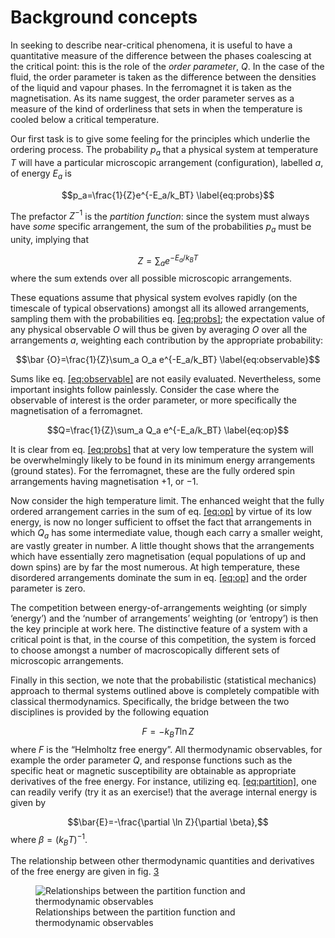
# Background concepts {#sec:background}

In seeking to describe near-critical phenomena, it is useful to have a
quantitative measure of the difference between the phases coalescing at
the critical point: this is the role of the *order parameter*, $Q$. In
the case of the fluid, the order parameter is taken as the difference
between the densities of the liquid and vapour phases. In the
ferromagnet it is taken as the magnetisation. As its name suggest, the
order parameter serves as a measure of the kind of orderliness that sets
in when the temperature is cooled below a critical temperature.

Our first task is to give some feeling for the principles which underlie
the ordering process. The probability $p_a$ that a physical system at
temperature $T$ will have a particular microscopic arrangement
(configuration), labelled $a$, of energy $E_a$ is

$$p_a=\frac{1}{Z}e^{-E_a/k_BT}
\label{eq:probs}$$

The prefactor $Z^{-1}$ is the *partition function*: since the system
must always have *some* specific arrangement, the sum of the
probabilities $p_a$ must be unity, implying that

$$Z=\sum_ae^{-E_a/k_BT}
\label{eq:partition}$$ where the sum extends over all possible
microscopic arrangements.

These equations assume that physical system evolves rapidly (on the
timescale of typical observations) amongst all its allowed arrangements,
sampling them with the probabilities
eq. [\[eq:probs\]](#eq:probs){reference-type="ref"
reference="eq:probs"}; the expectation value of any physical observable
$O$ will thus be given by averaging $O$ over all the arrangements $a$,
weighting each contribution by the appropriate probability:

$$\bar {O}=\frac{1}{Z}\sum_a O_a e^{-E_a/k_BT}
\label{eq:observable}$$

Sums like eq. [\[eq:observable\]](#eq:observable){reference-type="ref"
reference="eq:observable"} are not easily evaluated. Nevertheless, some
important insights follow painlessly. Consider the case where the
observable of interest is the order parameter, or more specifically the
magnetisation of a ferromagnet.

$$Q=\frac{1}{Z}\sum_a Q_a e^{-E_a/k_BT}
\label{eq:op}$$

It is clear from eq. [\[eq:probs\]](#eq:probs){reference-type="ref"
reference="eq:probs"} that at very low temperature the system will be
overwhelmingly likely to be found in its minimum energy arrangements
(ground states). For the ferromagnet, these are the fully ordered spin
arrangements having magnetisation $+1$, or $-1$.

Now consider the high temperature limit. The enhanced weight that the
fully ordered arrangement carries in the sum of
eq. [\[eq:op\]](#eq:op){reference-type="ref" reference="eq:op"} by
virtue of its low energy, is now no longer sufficient to offset the fact
that arrangements in which $Q_a$ has some intermediate value, though
each carry a smaller weight, are vastly greater in number. A little
thought shows that the arrangements which have essentially zero
magnetisation (equal populations of up and down spins) are by far the
most numerous. At high temperature, these disordered arrangements
dominate the sum in eq. [\[eq:op\]](#eq:op){reference-type="ref"
reference="eq:op"} and the order parameter is zero.

The competition between energy-of-arrangements weighting (or simply
'energy') and the 'number of arrangements' weighting (or 'entropy') is
then the key principle at work here. The distinctive feature of a system
with a critical point is that, in the course of this competition, the
system is forced to choose amongst a number of macroscopically different
sets of microscopic arrangements.

Finally in this section, we note that the probabilistic (statistical
mechanics) approach to thermal systems outlined above is completely
compatible with classical thermodynamics. Specifically, the bridge
between the two disciplines is provided by the following equation

$$F=-k_BT \ln Z
\label{eq:free}$$ where $F$ is the "Helmholtz free energy". All
thermodynamic observables, for example the order parameter $Q$, and
response functions such as the specific heat or magnetic susceptibility
are obtainable as appropriate derivatives of the free energy. For
instance, utilizing
eq. [\[eq:partition\]](#eq:partition){reference-type="ref"
reference="eq:partition"}, one can readily verify (try it as an
exercise!) that the average internal energy is given by

$$\bar{E}=-\frac{\partial \ln Z}{\partial \beta},$$ where
$\beta=(k_BT)^{-1}$.

The relationship between other thermodynamic quantities and derivatives
of the free energy are given in
fig. [3](#fig:thermo){reference-type="ref" reference="fig:thermo"}


 ![Relationships between the partition function and thermodynamic observables](Figs/thermo.png){fig-align="center" #fig:thermo}

